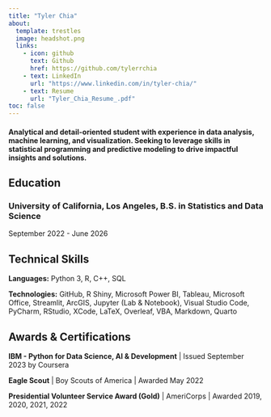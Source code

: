 ```yaml
---
title: "Tyler Chia"
about: 
  template: trestles
  image: headshot.png
  links: 
    - icon: github
      text: Github
      href: https://github.com/tylerrchia
    - text: LinkedIn
      url: "https://www.linkedin.com/in/tyler-chia/"
    - text: Resume
      url: "Tyler_Chia_Resume_.pdf"
toc: false
---
```


#### Analytical and detail-oriented student with experience in data analysis, machine learning, and visualization. Seeking to leverage skills in statistical programming and predictive modeling to drive impactful insights and solutions.

## Education					

### **University of California, Los Angeles**, B.S. in Statistics and Data Science

September 2022 - June 2026

## Technical Skills							

**Languages:** Python 3, R, C++, SQL							

**Technologies:** GitHub, R Shiny, Microsoft Power BI, Tableau, Microsoft Office, Streamlit, ArcGIS, Jupyter (Lab & Notebook),
Visual Studio Code, PyCharm, RStudio, XCode, LaTeX, Overleaf, VBA, Markdown, Quarto

## Awards & Certifications

**IBM - Python for Data Science, AI & Development** \| Issued September 2023 by Coursera\

**Eagle Scout** \| Boy Scouts of America \| Awarded May 2022\

**Presidential Volunteer Service Award (Gold)** \| AmeriCorps \| Awarded 2019, 2020, 2021, 2022

